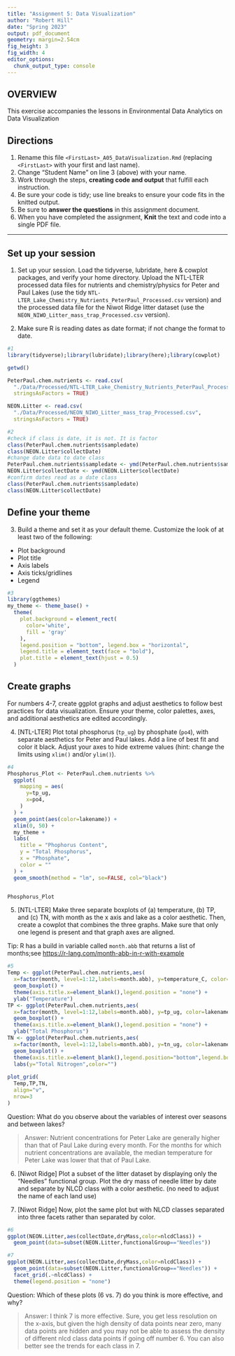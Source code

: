 ```yaml
---
title: "Assignment 5: Data Visualization"
author: "Robert Hill"
date: "Spring 2023"
output: pdf_document
geometry: margin=2.54cm
fig_height: 3
fig_width: 4
editor_options: 
  chunk_output_type: console
---
```


## OVERVIEW

This exercise accompanies the lessons in Environmental Data Analytics on Data Visualization 

## Directions
1.  Rename this file `<FirstLast>_A05_DataVisualization.Rmd` (replacing `<FirstLast>` with your first and last name).
2. Change "Student Name" on line 3 (above) with your name.
3. Work through the steps, **creating code and output** that fulfill each instruction.
4. Be sure your code is tidy; use line breaks to ensure your code fits in the knitted output.
5. Be sure to **answer the questions** in this assignment document.
6. When you have completed the assignment, **Knit** the text and code into a single PDF file.

---

## Set up your session 

1. Set up your session. Load the tidyverse, lubridate, here & cowplot packages, and verify your home directory. Upload the NTL-LTER processed data files for nutrients and chemistry/physics for Peter and Paul Lakes (use the tidy `NTL-LTER_Lake_Chemistry_Nutrients_PeterPaul_Processed.csv` version) and the processed data file for the Niwot Ridge litter dataset (use the `NEON_NIWO_Litter_mass_trap_Processed.csv` version). 

2. Make sure R is reading dates as date format; if not change the format to date.

```r
#1
library(tidyverse);library(lubridate);library(here);library(cowplot)

getwd()

PeterPaul.chem.nutrients <- read.csv(
  "./Data/Processed/NTL-LTER_Lake_Chemistry_Nutrients_PeterPaul_Processed.csv",
  stringsAsFactors = TRUE)

NEON.Litter <- read.csv(
  "./Data/Processed/NEON_NIWO_Litter_mass_trap_Processed.csv",
  stringsAsFactors = TRUE)

#2 
#check if class is date, it is not. It is factor
class(PeterPaul.chem.nutrients$sampledate)
class(NEON.Litter$collectDate)
#change date data to date class
PeterPaul.chem.nutrients$sampledate <- ymd(PeterPaul.chem.nutrients$sampledate)
NEON.Litter$collectDate <- ymd(NEON.Litter$collectDate)
#confirm dates read as a date class
class(PeterPaul.chem.nutrients$sampledate)
class(NEON.Litter$collectDate)
```
## Define your theme
3. Build a theme and set it as your default theme. Customize the look of at least two of the following: 
 * Plot background
 * Plot title
 * Axis labels
 * Axis ticks/gridlines
 * Legend

```r
#3
library(ggthemes)
my_theme <- theme_base() + 
  theme(
    plot.background = element_rect(
      color='white',
      fill = 'gray'
    ),
    legend.position = "bottom", legend.box = "horizontal",
    legend.title = element_text(face = "bold"),
    plot.title = element_text(hjust = 0.5)
  )
```

## Create graphs
For numbers 4-7, create ggplot graphs and adjust aesthetics to follow best practices for data visualization. Ensure your theme, color palettes, axes, and additional aesthetics are edited accordingly.

4. [NTL-LTER] Plot total phosphorus (`tp_ug`) by phosphate (`po4`), with separate aesthetics for Peter and Paul lakes. Add a line of best fit and color it black. Adjust your axes to hide extreme values (hint: change the limits using `xlim()` and/or `ylim()`).

```r
#4 
Phosphorus_Plot <- PeterPaul.chem.nutrients %>%
  ggplot(
    mapping = aes(
      y=tp_ug,
      x=po4,
    )
  ) +
  geom_point(aes(color=lakename)) +
  xlim(0, 50) +
  my_theme +
  labs(
    title = "Phophorus Content",
    y = "Total Phosphorus",
    x = "Phosphate",
    color = ""
  ) +
  geom_smooth(method = "lm", se=FALSE, col="black")


Phosphorus_Plot

```


5. [NTL-LTER] Make three separate boxplots of (a) temperature, (b) TP, and (c) TN, with month as the x axis and lake as a color aesthetic. Then, create a cowplot that combines the three graphs. Make sure that only one legend is present and that graph axes are aligned. 

Tip: R has a build in variable called `month.abb` that returns a list of months;see <https://r-lang.com/month-abb-in-r-with-example>

```r
#5
Temp <- ggplot(PeterPaul.chem.nutrients,aes(
  x=factor(month, level=1:12,labels=month.abb), y=temperature_C, color=lakename)) + 
  geom_boxplot() +
  theme(axis.title.x=element_blank(),legend.position = "none") +
  ylab("Temperature")
TP <- ggplot(PeterPaul.chem.nutrients,aes(
  x=factor(month, level=1:12,labels=month.abb), y=tp_ug, color=lakename)) + 
  geom_boxplot() +
  theme(axis.title.x=element_blank(),legend.position = "none") +
  ylab("Total Phosphorus")
TN <- ggplot(PeterPaul.chem.nutrients,aes(
  x=factor(month, level=1:12,labels=month.abb), y=tn_ug, color=lakename)) + 
  geom_boxplot() +
  theme(axis.title.x=element_blank(),legend.position="bottom",legend.box="horizontal") +
  labs(y="Total Nitrogen",color="")
  
plot_grid(
  Temp,TP,TN,
  align="v",
  nrow=3
)

```

Question: What do you observe about the variables of interest over seasons and between lakes? 

> Answer: Nutrient concentrations for Peter Lake are generally higher than that of
>Paul Lake during every month. For the months for which nutrient concentrations
>are available, the median temperature for Peter Lake was lower that that of
>Paul Lake.

6. [Niwot Ridge] Plot a subset of the litter dataset by displaying only the "Needles" functional group. Plot the dry mass of needle litter by date and separate by NLCD class with a color aesthetic. (no need to adjust the name of each land use)

7. [Niwot Ridge] Now, plot the same plot but with NLCD classes separated into three facets rather than separated by color. 

```r
#6
ggplot(NEON.Litter,aes(collectDate,dryMass,color=nlcdClass)) +
  geom_point(data=subset(NEON.Litter,functionalGroup=="Needles"))

#7
ggplot(NEON.Litter,aes(collectDate,dryMass,color=nlcdClass)) +
  geom_point(data=subset(NEON.Litter,functionalGroup=="Needles")) +
  facet_grid(.~nlcdClass) +
  theme(legend.position = "none")

```
Question: Which of these plots (6 vs. 7) do you think is more effective, and why? 

> Answer: I think 7 is more effective. Sure, you get less resolution on the x-axis,
>but given the high density of data points near zero, many data points are hidden
>and you may not be able to assess the density of different nlcd class data points
>if going off number 6. You can also better see the trends for each class in 7.